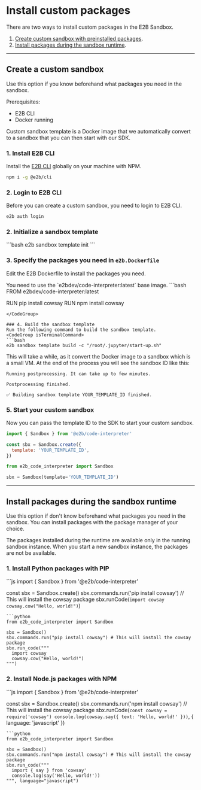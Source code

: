# Install custom packages

There are two ways to install custom packages in the E2B Sandbox.

1. [Create custom sandbox with preinstalled packages](#create-a-custom-sandbox).
2. [Install packages during the sandbox runtime](#install-packages-during-the-sandbox-runtime).

---

## Create a custom sandbox

Use this option if you know beforehand what packages you need in the sandbox.

Prerequisites:
- E2B CLI
- Docker running

<Note>
Custom sandbox template is a Docker image that we automatically convert to a sandbox that you can then start with our SDK.
</Note>


### 1. Install E2B CLI
Install the [E2B CLI](https://npmjs.com/package/@e2b/cli) globally on your machine with NPM.
<CodeGroup isTerminalCommand>
```bash
npm i -g @e2b/cli
```
</CodeGroup>

### 2. Login to E2B CLI
Before you can create a custom sandbox, you need to login to E2B CLI.
<CodeGroup isTerminalCommand>
```bash
e2b auth login
```
</CodeGroup>

### 2. Initialize a sandbox template
<CodeGroup isTerminalCommand>
```bash
e2b sandbox template init
```
</CodeGroup>

### 3. Specify the packages you need in `e2b.Dockerfile`
Edit the E2B Dockerfile to install the packages you need.

<Note>
You need to use the `e2bdev/code-interpreter:latest` base image.
</Note>

<CodeGroup title="e2b.Dockerfile">
```bash
FROM e2bdev/code-interpreter:latest

RUN pip install cowsay
RUN npm install cowsay
```
</CodeGroup>

### 4. Build the sandbox template
Run the following command to build the sandbox template.
<CodeGroup isTerminalCommand>
```bash
e2b sandbox template build -c "/root/.jupyter/start-up.sh"
```
</CodeGroup>

This will take a while, as it convert the Docker image to a sandbox which is a small VM.
At the end of the process you will see the sandbox ID like this:
```
Running postprocessing. It can take up to few minutes.

Postprocessing finished.

✅ Building sandbox template YOUR_TEMPLATE_ID finished.
```

### 5. Start your custom sandbox
Now you can pass the template ID to the SDK to start your custom sandbox.
<CodeGroup>
```js
import { Sandbox } from '@e2b/code-interpreter'

const sbx = Sandbox.create({
  template: 'YOUR_TEMPLATE_ID',
})
```
```python
from e2b_code_interpreter import Sandbox

sbx = Sandbox(template='YOUR_TEMPLATE_ID')
```
</CodeGroup>

---


## Install packages during the sandbox runtime
Use this option if don't know beforehand what packages you need in the sandbox. You can install packages with the package manager of your choice.

<Note>
The packages installed during the runtime are available only in the running sandbox instance.
When you start a new sandbox instance, the packages are not be available.
</Note>

### 1. Install Python packages with PIP
<CodeGroup>
```js
import { Sandbox } from '@e2b/code-interpreter'

const sbx = Sandbox.create()
sbx.commands.run('pip install cowsay') // This will install the cowsay package
sbx.runCode(`
  import cowsay
  cowsay.cow("Hello, world!")
`)
```
```python
from e2b_code_interpreter import Sandbox

sbx = Sandbox()
sbx.commands.run("pip install cowsay") # This will install the cowsay package
sbx.run_code("""
  import cowsay
  cowsay.cow("Hello, world!")
""")
```
</CodeGroup>


### 2. Install Node.js packages with NPM
<CodeGroup>
```js
import { Sandbox } from '@e2b/code-interpreter'

const sbx = Sandbox.create()
sbx.commands.run('npm install cowsay') // This will install the cowsay package
sbx.runCode(`
  const cowsay = require('cowsay')
  console.log(cowsay.say({ text: 'Hello, world!' }))
`, { language: 'javascript' })
```
```python
from e2b_code_interpreter import Sandbox

sbx = Sandbox()
sbx.commands.run("npm install cowsay") # This will install the cowsay package
sbx.run_code("""
  import { say } from 'cowsay'
  console.log(say('Hello, world!'))
""", language="javascript")
```
</CodeGroup>


